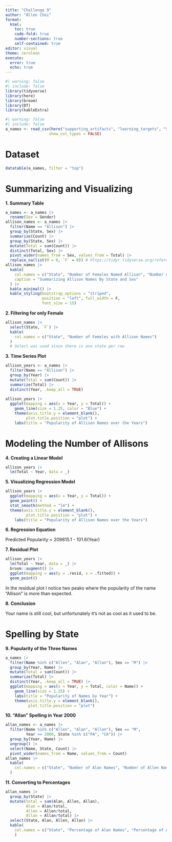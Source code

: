 ```yaml
---
title: "Challenge 9"
author: "Allen Choi"
format:
  html:
    toc: true
    code-fold: true
    number-sections: true
    self-contained: true
editor: visual
theme: cerulean
execute:
  error: true
  echo: true
---
```


```r
#| warning: false
#| include: false
library(tidyverse)
library(here)
library(broom)
library(DT)
library(kableExtra)
```

```r
#| warning: false
#| include: false
a_names <- read_csv(here("supporting_artifacts", "learning_targets", "StateNames_A.csv"), 
                   show_col_types = FALSE)
```

# Dataset
```r
datatable(a_names, filter = "top")
```

# Summarizing and Visualizing

**1. Summary Table**

```r
a_names <- a_names |> 
  rename(Sex = Gender)
allison_names <- a_names |> 
  filter(Name == "Allison") |> 
  group_by(State, Sex) |> 
  summarize(Count) |> 
  group_by(State, Sex) |> 
  mutate(Total = sum(Count)) |> 
  distinct(Total, Sex) |> 
  pivot_wider(names_from = Sex, values_from = Total) |> 
  replace_na(list(M = 0, `F` = 0)) # https://tidyr.tidyverse.org/reference/replace_na.html
allison_names |> 
  kable(
    col.names = c("State", "Number of Females Named Allison", "Number of Males Named Allison"),
    caption = "Summarizing Allison Names By State and Sex"
  ) |> 
  kable_minimal() |> 
  kable_styling(bootstrap_options = "striped",
                position = "left", full_width = F,
                font_size = 15)
```

**2. Filtering for only Female**

```r
allison_names |> 
  select(State, `F`) |> 
  kable(
    col.names = c("State", "Number of Females with Allison Names")
  )
  # Select was used since there is one state per row
```

**3. Time Series Plot**

```r
allison_years <- a_names |> 
  filter(Name == "Allison") |> 
  group_by(Year) |>
  mutate(Total = sum(Count)) |> 
  summarize(Total) |> 
  distinct(Year, .keep_all = TRUE)
  
allison_years |> 
  ggplot(mapping = aes(x = Year, y = Total)) +
    geom_line(size = 1.25, color = "Blue") +
    theme(axis.title.y = element_blank(),
         plot.title.position = "plot") +
    labs(title = "Popularity of Allison Names over the Years")
```

# Modeling the Number of Allisons

**4. Creating a Linear Model**

```r
allison_years |> 
  lm(Total ~ Year, data = _)
```

**5. Visualizing Regression Model**

```r
allison_years |> 
  ggplot(mapping = aes(x = Year, y = Total)) +
  geom_point() +
  stat_smooth(method = "lm") +
  theme(axis.title.y = element_blank(),
         plot.title.position = "plot") +
    labs(title = "Popularity of Allison Names over the Years")
```

**6. Regression Equation**

Predicted Popularity = 209815.1 - 101.6(Year)

**7. Residual Plot**

```r
allison_years |> 
  lm(Total ~ Year, data = _) |> 
  broom::augment() |> 
  ggplot(mapping = aes(y = .resid, x = .fitted)) +
  geom_point()
```

In the residual plot I notice two peaks where the popularity of the name "Allison" is more than expected.

**8. Conclusion**

Your name is still cool, but unfortunately it's not as cool as it used to be.

# Spelling by State

**9. Popularity of the Three Names**
```r
a_names |> 
  filter(Name %in% c("Allen", "Alan", "Allan"), Sex == "M") |> 
  group_by(Year, Name) |>
  mutate(Total = sum(Count)) |> 
  summarize(Total) |> 
  distinct(Year, .keep_all = TRUE) |> 
  ggplot(mapping = aes(x = Year, y = Total, color = Name)) + 
    geom_line(size = 1.25) +
    labs(title = "Popularity of Names by Year") +
    theme(axis.title.y = element_blank(),
          plot.title.position = "plot")
```

**10. "Allan" Spelling in Year 2000**

```r
allan_names <- a_names |> 
  filter(Name %in% c("Allen", "Alan", "Allan"), Sex == "M",
         Year == 2000, State %in% c("PA", "CA")) |> 
  group_by(Year, Name) |> 
  ungroup() |> 
  select(Name, State, Count) |> 
  pivot_wider(names_from = Name, values_from = Count)
allan_names |> 
  kable(
    col.names = c("State", "Number of Alan Names", "Number of Allen Names", "Number of Allan Names")
  )
```

**11. Converting to Percentages**

```r
allan_names |> 
  group_by(State) |> 
  mutate(total = sum(Alan, Allen, Allan),
         Alan = Alan/total,
         Allen = Allen/total,
         Allan = Allan/total) |> 
  select(State, Alan, Allen, Allan) |> 
  kable(
    col.names = c("State", "Percentage of Alan Names", "Percentage of Allen Names", "Percentage of Allan Names" )
    )
```
